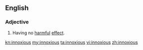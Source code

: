 ==English==

===Adjective===
{{head|en|adjective}}

# Having no [[harmful]] [[effect]].

[[kn:innoxious]]
[[my:innoxious]]
[[ta:innoxious]]
[[vi:innoxious]]
[[zh:innoxious]]